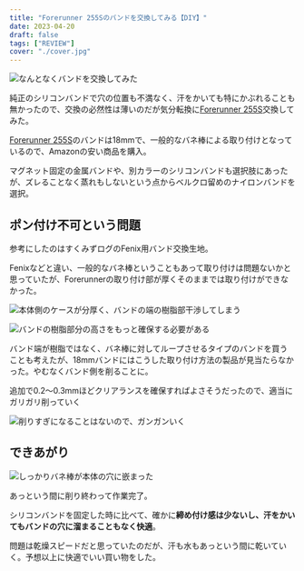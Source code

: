 ```yaml
---
title: "Forerunner 255Sのバンドを交換してみる【DIY】"
date: 2023-04-20
draft: false
tags: ["REVIEW"]
cover: "./cover.jpg"
---
```


![なんとなくバンドを交換してみた](./cover.jpg)

純正のシリコンバンドで穴の位置も不満なく、汗をかいても特にかぶれることも無かったので、交換の必然性は薄いのだが気分転換に[Forerunner 255S](https://amzn.to/3IMI0Ec)交換してみた。

[Forerunner 255S](https://amzn.to/3IMI0Ec)のバンドは18mmで、一般的なバネ棒による取り付けとなっているので、Amazonの安い商品を購入。

<LinkBox url="https://www.amazon.co.jp/gp/product/B09WT54C2B/" isAmazonLink />

マグネット固定の金属バンドや、別カラーのシリコンバンドも選択肢にあったが、ズレることなく蒸れもしないという点からベルクロ留めのナイロンバンドを選択。

## ポン付け不可という問題

参考にしたのはすくみずログのFenix用バンド交換生地。

<LinkBox url="https://skmzlog.com/garmin-fenix-7s-nylon-band/" />

Fenixなどと違い、一般的なバネ棒ということもあって取り付けは問題ないかと思っていたが、Forerunnerの取り付け部が厚くそのままでは取り付けができなかった。

![本体側のケースが分厚く、バンドの端の樹脂部干渉してしまう](./case.jpg)

![バンドの樹脂部分の高さをもっと確保する必要がある](./point.jpg)

バンド端が樹脂ではなく、バネ棒に対してループさせるタイプのバンドを買うことも考えたが、18mmバンドにはこうした取り付け方法の製品が見当たらなかった。やむなくバンド側を削ることに。

追加で0.2～0.3mmほどクリアランスを確保すればよさそうだったので、適当にガリガリ削っていく

![削りすぎになることはないので、ガンガンいく](./working.jpg)

## できあがり

![しっかりバネ棒が本体の穴に嵌まった](./cover.jpg)

あっという間に削り終わって作業完了。

シリコンバンドを固定した時に比べて、確かに**締め付け感は少ないし、汗をかいてもバンドの穴に溜まることもなく快適**。

問題は乾燥スピードだと思っていたのだが、汗も水もあっという間に乾いていく。予想以上に快適でいい買い物をした。

<LinkBox url="https://www.amazon.co.jp/gp/product/B09WT54C2B/" isAmazonLink />

<LinkBox url="https://www.amazon.co.jp/dp/B0B18M3381/" isAmazonLink />
